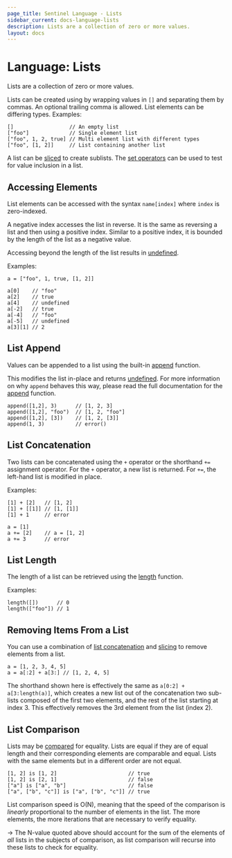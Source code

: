 ```yaml
---
page_title: Sentinel Language - Lists
sidebar_current: docs-language-lists
description: Lists are a collection of zero or more values.
layout: docs
---
```


# Language: Lists

Lists are a collection of zero or more values.

Lists can be created using by wrapping values in `[]` and separating them
by commas. An optional trailing comma is allowed. List elements can be
differing types. Examples:

```sentinel
[]                  // An empty list
["foo"]             // Single element list
["foo", 1, 2, true] // Multi element list with different types
["foo", [1, 2]]     // List containing another list
```

A list can be [sliced](/sentinel/language/slices) to create sublists.
The [set operators](/sentinel/language/boolexpr#set-operators) can be used
to test for value inclusion in a list.

## Accessing Elements

List elements can be accessed with the syntax `name[index]` where
`index` is zero-indexed.

A negative index accesses the list in reverse. It is the same as
reversing a list and then using a positive index. Similar to a positive
index, it is bounded by the length of the list as a negative value.

Accessing beyond the length of the list results in
[undefined](/sentinel/language/undefined).

Examples:

```sentinel
a = ["foo", 1, true, [1, 2]]

a[0]    // "foo"
a[2]    // true
a[4]    // undefined
a[-2]   // true
a[-4]   // "foo"
a[-5]   // undefined
a[3][1] // 2
```

## List Append

Values can be appended to a list using the built-in
[append](/sentinel/functions/append) function.

This modifies the list in-place and returns
[undefined](/sentinel/language/undefined). For more information on
why `append` behaves this way, please read the full documentation for the
[append](/sentinel/functions/append) function.

```sentinel
append([1,2], 3)      // [1, 2, 3]
append([1,2], "foo")  // [1, 2, "foo"]
append([1,2], [3])    // [1, 2, [3]]
append(1, 3)          // error()
```

## List Concatenation

Two lists can be concatenated using the `+` operator or the shorthand
`+=` assignment operator. For the `+` operator, a new list is returned.
For `+=`, the left-hand list is modified in place.

Examples:

```sentinel
[1] + [2]   // [1, 2]
[1] + [[1]] // [1, [1]]
[1] + 1     // error

a = [1]
a += [2]    // a = [1, 2]
a += 3      // error
```

## List Length

The length of a list can be retrieved using the
[length](/sentinel/functions/length) function.

Examples:

```sentinel
length([])      // 0
length(["foo"]) // 1
```

## Removing Items From a List

You can use a combination of [list concatenation](#list-concatenation) and
[slicing](/sentinel/language/slices) to remove elements from a list.

```sentinel
a = [1, 2, 3, 4, 5]
a = a[:2] + a[3:] // [1, 2, 4, 5]
```

The shorthand shown here is effectively the same as `a[0:2] + a[3:length(a)]`,
which creates a new list out of the concatenation two sub-lists composed of the
first two elements, and the rest of the list starting at index 3. This
effectively removes the 3rd element from the list (index 2).

## List Comparison

Lists may be [compared](/sentinel/language/boolexpr#comparison-operators)
for equality. Lists are equal if they are of equal length and their
corresponding elements are comparable and equal. Lists with the same elements
but in a different order are not equal.

```sentinel
[1, 2] is [1, 2]                       // true
[1, 2] is [2, 1]                       // false
["a"] is ["a", "b"]                    // false
["a", ["b", "c"]] is ["a", ["b", "c"]] // true
```

List comparison speed is O(N), meaning that the speed of the comparison is
_linearly_ proportional to the number of elements in the list. The more
elements, the more iterations that are necessary to verify equality.

-> The N-value quoted above should account for the sum of the elements of _all_
lists in the subjects of comparison, as list comparison will recurse into these
lists to check for equality.
